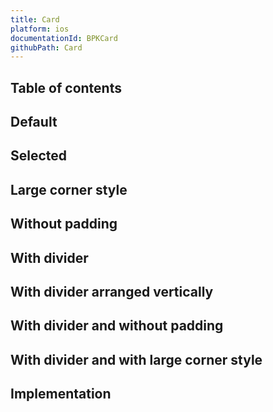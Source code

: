 ```yaml
---
title: Card
platform: ios
documentationId: BPKCard
githubPath: Card
---
```





## Table of contents

## Default

<IOSComponentScreenshots
  lightMode={screenshotDefault}
  darkMode={screenshotDefaultDm}
  altText="Default card" />

## Selected

<IOSComponentScreenshots
  lightMode={screenshotSelected}
  darkMode={screenshotSelectedDm}
  altText="Selected card" />

## Large corner style

<IOSComponentScreenshots
  lightMode={screenshotCornerStyleLarge}
  darkMode={screenshotCornerStyleLargeDm}
  altText="Card with large corner style" />

## Without padding

<IOSComponentScreenshots
  lightMode={screenshotWithoutPadding}
  darkMode={screenshotWithoutPaddingDm}
  altText="Card without padding" />

## With divider

<IOSComponentScreenshots
  lightMode={screenshotWithDivider}
  darkMode={screenshotWithDividerDm}
  altText="Card with divider" />

## With divider arranged vertically

<IOSComponentScreenshots
  lightMode={screenshotWithDividerArrangedVertically}
  darkMode={screenshotWithDividerArrangedVerticallyDm}
  altText="Card with divider arranged vertically" />

## With divider and without padding

<IOSComponentScreenshots
  lightMode={screenshotWithDividerWithoutPadding}
  darkMode={screenshotWithDividerWithoutPaddingDm}
  altText="Card with divider and without padding" />

## With divider and with large corner style

<IOSComponentScreenshots
  lightMode={screenshotWithDividerCornerStyleLarge}
  darkMode={screenshotWithDividerCornerStyleLargeDm}
  altText="Card with divider and large corner style" />

## Implementation

<Readme />

